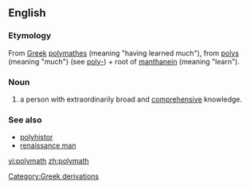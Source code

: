 {{see also|polymathist}}
==English==
===Etymology===
From [[w:Greek language|Greek]][[Category:Greek derivations]] [[polymathes]] (meaning "having learned much"), from [[polys]] (meaning "much") (see [[poly-]]) + root of [[manthanein]] (meaning "learn"). 
<!-- Source The Online Etymology Dictionary http://www.etymonline.com/index.php?search=polymath&searchmode=none -->

===Noun===
# a person with extraordinarily broad and [[comprehensive]] knowledge.

===See also===
* [[polyhistor]]
*[[renaissance man]]

[[vi:polymath]]
[[zh:polymath]]